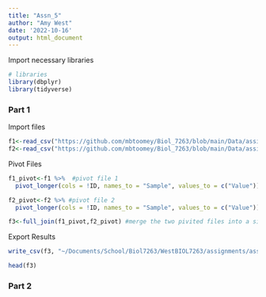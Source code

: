 ```yaml
---
title: "Assn_5"
author: "Amy West"
date: '2022-10-16'
output: html_document
---
```

Import necessary libraries
```r
# libraries
library(dbplyr)
library(tidyverse)
```

### **Part 1**

Import files
```r
f1<-read_csv("https://github.com/mbtoomey/Biol_7263/blob/main/Data/assignment6part1.csv?raw=true")
f2<-read_csv("https://github.com/mbtoomey/Biol_7263/blob/main/Data/assignment6part2.csv?raw=true")
```


Pivot Files
```r
f1_pivot<-f1 %>%  #pivot file 1
  pivot_longer(cols = !ID, names_to = "Sample", values_to = c("Value")) #collapse into two columns titled sample and value

f2_pivot<-f2 %>% #pivot file 2
  pivot_longer(cols = !ID, names_to = "Sample", values_to = c("Value")) #collapse into two columns titled sample and value

f3<-full_join(f1_pivot,f2_pivot) #merge the two pivited files into a single document
```


Export Results
```r
write_csv(f3, "~/Documents/School/Biol7263/WestBIOL7263/assignments/assn_5/results/body_measurements.csv") #create a csv file called "body measurements" from merged file

head(f3)
```


### **Part 2**



